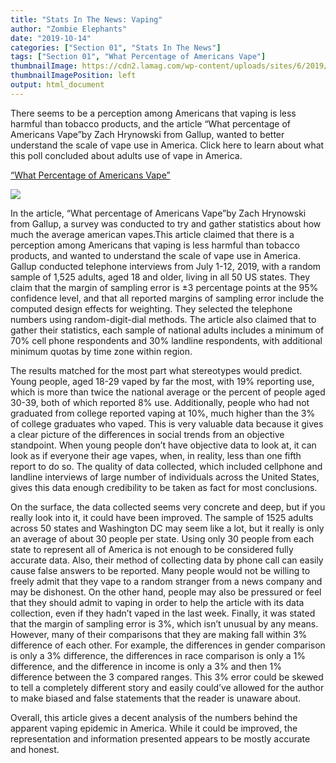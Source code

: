 ```yaml
---
title: "Stats In The News: Vaping"
author: "Zombie Elephants"
date: "2019-10-14"
categories: ["Section 01", "Stats In The News"]
tags: ["Section 01", "What Percentage of Americans Vape"]
thumbnailImage: https://cdn2.lamag.com/wp-content/uploads/sites/6/2019/10/vaping-ruben-bagues-fe64iWwhoWs-unsplash-1068x711.jpg
thumbnailImagePosition: left
output: html_document
---
```



There seems to be a perception among Americans that vaping is less harmful than tobacco products, and the article “What percentage of Americans Vape”by Zach Hrynowski from Gallup, wanted to better understand the scale of vape use in America. Click here to learn about what this poll concluded about adults use of vape in America. 


<!--more-->

["What Percentage of Americans Vape"](https://news.gallup.com/poll/267413/percentage-americans-vape.aspx)

![](https://cdn2.lamag.com/wp-content/uploads/sites/6/2019/10/vaping-ruben-bagues-fe64iWwhoWs-unsplash-1068x711.jpg)

In the article, “What percentage of Americans Vape”by Zach Hrynowski from Gallup, a survey was conducted to try and gather statistics about how much the average american vapes.This article claimed that there is a perception among Americans that vaping is less harmful than tobacco products, and wanted to understand the scale of vape use in America. Gallup conducted telephone interviews from July 1-12, 2019, with a random sample of 1,525 adults, aged 18 and older, living in all 50 US states. They claim that the margin of sampling error is ±3 percentage points at the 95% confidence level, and that all reported margins of sampling error include the computed design effects for weighting. They selected the telephone numbers using random-digit-dial methods. The article also claimed that to gather their statistics, each sample of national adults includes a minimum of 70% cell phone respondents and 30% landline respondents, with additional minimum quotas by time zone within region.

The results matched for the most part what stereotypes would predict. Young people, aged 18-29 vaped by far the most, with 19% reporting use, which is more than twice the national average or the percent of people aged 30-39, both of which reported 8% use. Additionally, people who had not graduated from college reported vaping at 10%, much higher than the 3% of college graduates who vaped. This is very valuable data because it gives a clear picture of the differences in social trends from an objective standpoint. When young people don’t have objective data to look at, it can look as if everyone their age vapes, when, in reality, less than one fifth report to do so. The quality of data collected, which included cellphone and landline interviews of large number of individuals across the United States, gives this data enough credibility to be taken as fact for most conclusions.

On the surface, the data collected seems very concrete and deep, but if you really look into it, it could have been improved. The sample of 1525 adults across 50 states and Washington DC may seem like a lot, but it really is only an average of about 30 people per state. Using only 30 people from each state to represent all of America is not enough to be considered fully accurate data. Also, their method of collecting data by phone call can easily cause false answers to be reported. Many people would not be willing to freely admit that they vape to a random stranger from a news company and may be dishonest. On the other hand, people may also be pressured or feel that they should admit to vaping in order to help the article with its data collection, even if they hadn’t vaped in the last week. Finally, it was stated that the margin of sampling error is 3%, which isn’t unusual by any means. However, many of their comparisons that they are making fall within 3% difference of each other. For example, the differences in gender comparison is only a 3% difference, the differences in race comparison is only a 1% difference, and the difference in income is only a 3% and then 1% difference between the 3 compared ranges. This 3% error could be skewed to tell a completely different story and easily could’ve allowed for the author to make biased and false statements that the reader is unaware about. 

Overall, this article gives a decent analysis of the numbers behind the apparent vaping epidemic in America. While it could be improved, the representation and information presented appears to be mostly accurate and honest.


